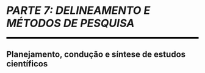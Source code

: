 
```{=latex}
\cftaddtitleline{toc}{chapter}{\rule{\textwidth}{0.4pt}}{}
```

# *PARTE 7: DELINEAMENTO E MÉTODOS DE PESQUISA* {#parte-7 .unnumbered}

<!--script for generating HORIZONTAL LINE-->
<hr style="height:5px;border-width:0;color:black;background-color:black">

## Planejamento, condução e síntese de estudos científicos {.unnumbered}

```{=latex}
\markboth{}{}
\par\noindent\rule{\textwidth}{0.05in}
```
